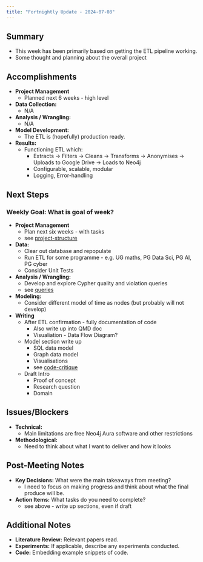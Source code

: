 ```yaml
---
title: "Fortnightly Update - 2024-07-08"
---
```


## Summary

* This week has been primarily based on getting the ETL pipeline working. 
* Some thought and planning about the overall project

## Accomplishments

* **Project Management** 
  * Planned next 6 weeks - high level
* **Data Collection:** 
  * N/A
* **Analysis / Wrangling:** 
  * N/A
* **Model Development:** 
  * The ETL is (hopefully) production ready.
* **Results:** 
  * Functioning ETL which: 
    * Extracts -> Filters -> Cleans -> Transforms -> Anonymises -> Uploads to Google Drive -> Loads to Neo4j
    * Configurable, scalable, modular
    * Logging, Error-handling

## Next Steps

### Weekly Goal: What is goal of week?

- **Project Management** 
  - Plan next six weeks - with tasks
  - see [project-structure](../docs/notes/project-structure.ipynb)
* **Data:** 
  * Clear out database and repopulate
  * Run ETL for some programme - e.g. UG maths, PG Data Sci, PG AI, PG cyber
  * Consider Unit Tests
* **Analysis / Wrangling:** 
  * Develop and explore Cypher quality and violation queries
  * see [queries](../docs/notes/queries.ipynb)
* **Modeling:** 
  * Consider different model of time as nodes (but probably will not develop)
* **Writing**
  * After ETL confirmation - fully documentation of code 
    * Also write up into QMD doc
    * Visualiation - Data Flow Diagram?
  * Model section write up
    * SQL data model
    * Graph data model
    * Visualisations
    * see [code-critique](../docs/notes/code-critique.ipynb)
  * Draft Intro
    * Proof of concept
    * Research question
    * Domain


## Issues/Blockers

* **Technical:** 
  * Main limitations are free Neo4j Aura software and other restrictions
* **Methodological:**
  * Need to think about what I want to deliver and how it looks


## Post-Meeting Notes

* **Key Decisions:** What were the main takeaways from meeting?
  * I need to focus on making progress and think about what the final produce will be.
* **Action Items:** What tasks do you need to complete?
  * see above - write up sections, even if draft

## Additional Notes

* **Literature Review:**  Relevant papers read.
* **Experiments:** If applicable, describe any experiments conducted.
* **Code:** Embedding example snippets of code.


